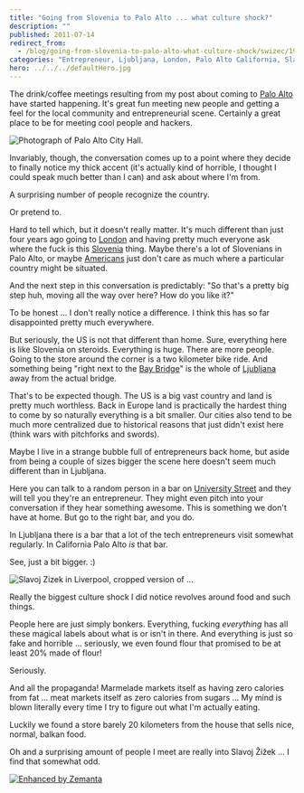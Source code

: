 ```yaml
---
title: "Going from Slovenia to Palo Alto ... what culture shock?"
description: ""
published: 2011-07-14
redirect_from:
  - /blog/going-from-slovenia-to-palo-alto-what-culture-shock/swizec/1947
categories: "Entrepreneur, Ljubljana, London, Palo Alto California, Slavoj Žižek, Slovenia, Uncategorized, United States, University Street"
hero: ../../../defaultHero.jpg
---
```


The drink/coffee meetings resulting from my post about coming to [Palo Alto](<http://maps.google.com/maps?ll=37.4291666667,-122.138055556&spn=0.1,0.1&q=37.4291666667,-122.138055556 (Palo%20Alto%2C%20California)&t=h> "Palo Alto, California") have started happening. It's great fun meeting new people and getting a feel for the local community and entrepreneurial scene. Certainly a great place to be for meeting cool people and hackers.

![Photograph of Palo Alto City Hall.](https://swizec.com/blog/wp-content/uploads/2011/07/300px-Palo_Alto%2C_California_%28City_Hall%29_2004.jpg "Photograph of Palo Alto City Hall.")

Invariably, though, the conversation comes up to a point where they decide to finally notice my thick accent (it's actually kind of horrible, I thought I could speak much better than I can) and ask about where I'm from.

A surprising number of people recognize the country.

Or pretend to.

Hard to tell which, but it doesn't really matter. It's much different than just four years ago going to [London](<http://maps.google.com/maps?ll=51.5072222222,-0.1275&spn=0.1,0.1&q=51.5072222222,-0.1275 (London)&t=h> "London") and having pretty much everyone ask where the fuck is this [Slovenia](<http://maps.google.com/maps?ll=46.05,14.5&spn=10.0,10.0&q=46.05,14.5 (Slovenia)&t=h> "Slovenia") thing. Maybe there's a lot of Slovenians in Palo Alto, or maybe [Americans](<http://maps.google.com/maps?ll=38.8833333333,-77.0166666667&spn=10.0,10.0&q=38.8833333333,-77.0166666667 (United%20States)&t=h> "United States") just don't care as much where a particular country might be situated.

And the next step in this conversation is predictably: "So that's a pretty big step huh, moving all the way over here? How do you like it?"

To be honest ... I don't really notice a difference. I think this has so far disappointed pretty much everywhere.

But seriously, the US is not that different than home. Sure, everything here is like Slovenia on steroids. Everything is huge. There are more people. Going to the store around the corner is a two kilometer bike ride. And something being "right next to the [Bay Bridge](<http://maps.google.com/maps?ll=37.8180555556,-122.346666667&spn=0.01,0.01&q=37.8180555556,-122.346666667 (San%20Francisco%20%E2%80%93%20Oakland%20Bay%20Bridge)&t=h> "San Francisco – Oakland Bay Bridge")" is the whole of [Ljubljana](<http://maps.google.com/maps?ll=46.0555555556,14.5083333333&spn=0.1,0.1&q=46.0555555556,14.5083333333 (Ljubljana)&t=h> "Ljubljana") away from the actual bridge.

That's to be expected though. The US is a big vast country and land is pretty much worthless. Back in Europe land is practically the hardest thing to come by so naturally everything is a bit smaller. Our cities also tend to be much more centralized due to historical reasons that just didn't exist here (think wars with pitchforks and swords).

Maybe I live in a strange bubble full of entrepreneurs back home, but aside from being a couple of sizes bigger the scene here doesn't seem much different than in Ljubljana.

Here you can talk to a random person in a bar on [University Street](<http://maps.google.com/maps?ll=45.503518,-73.570496&spn=1.0,1.0&q=45.503518,-73.570496 (University%20Street)&t=h> "University Street") and they will tell you they're an entrepreneur. They might even pitch into your conversation if they hear something awesome. This is something we don't have at home. But go to the right bar, and you do.

In Ljubljana there is a bar that a lot of the tech entrepreneurs visit somewhat regularly. In California Palo Alto _is_ that bar.

See, just a bit bigger. :)

![Slavoj Zizek in Liverpool, cropped version of ...](https://swizec.com/blog/wp-content/uploads/2011/07/300px-Slavoj_Zizek_in_Liverpool_cropped1.jpg "Slavoj Zizek in Liverpool, cropped version of ...")

Really the biggest culture shock I did notice revolves around food and such things.

People here are just simply bonkers. Everything, fucking _everything_ has all these magical labels about what is or isn't in there. And everything is just so fake and horrible ... seriously, we even found flour that promised to be at least 20% made of flour!

Seriously.

And all the propaganda! Marmelade markets itself as having zero calories from fat ... meat markets itself as zero calories from sugars ... My mind is blown literally every time I try to figure out what I'm actually eating.

Luckily we found a store barely 20 kilometers from the house that sells nice, normal, balkan food.

Oh and a surprising amount of people I meet are really into Slavoj Žižek ... I find that somewhat odd.

[![Enhanced by Zemanta](https://img.zemanta.com/zemified_e.png?x-id=6d7178c7-83df-4c33-81ba-285822b49d72)](http://www.zemanta.com/ "Enhanced by Zemanta")
